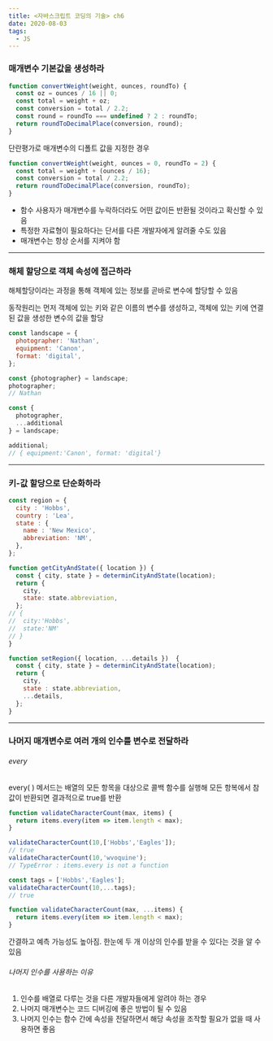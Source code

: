 ```yaml
---
title: <자바스크립트 코딩의 기술> ch6
date: 2020-08-03
tags:
  - JS
---
```


### 매개변수 기본값을 생성하라

```javascript
function convertWeight(weight, ounces, roundTo) {
  const oz = ounces / 16 || 0;
  const total = weight + oz;
  const conversion = total / 2.2;
  const round = roundTo === undefined ? 2 : roundTo;
  return roundToDecimalPlace(conversion, round);
}
```

단란평가로 매개변수의 디폴트 값을 지정한 경우

```javascript
function convertWeight(weight, ounces = 0, roundTo = 2) {
  const total = weight + (ounces / 16);
  const conversion = total / 2.2;
  return roundToDecimalPlace(conversion, roundTo);
}
```

- 함수 사용자가 매개변수를 누락하더라도 어떤 값이든 반환될 것이라고 확신할 수 있음
- 특정한 자료형이 필요하다는 단서를 다른 개발자에게 알려줄 수도 있음
- 매개변수는 항상 순서를 지켜야 함


---


### 해체 할당으로 객체 속성에 접근하라

해체할당이라는 과정을 통해 객체에 있는 정보를 곧바로 변수에 할당할 수 있음

동작원리는 먼저 객체에 있는 키와 같은 이름의 변수를 생성하고, 객체에 있는 키에 연결된 값을 생성한 변수의 값을 할당

```javascript
const landscape = {
  photographer: 'Nathan',
  equipment: 'Canon',
  format: 'digital',
};

const {photographer} = landscape;
photographer;
// Nathan

const {
  photographer,
  ...additional
} = landscape;

additional;
// { equipment:'Canon', format: 'digital'}
```

---


### 키-값 할당으로 단순화하라

```javascript
const region = {
  city : 'Hobbs',
  country : 'Lea',
  state : {
    name : 'New Mexico',
    abbreviation: 'NM',
  },
};
```

```javascript
function getCityAndState({ location }) {
  const { city, state } = determinCityAndState(location);
  return {
    city,
    state: state.abbreviation,
  };
// {
//	city:'Hobbs',
//	state:'NM'
// }
}
```

```javascript
function setRegion({ location, ...details })  {
  const { city, state } = determinCityAndState(location);
  return {
    city,
    state : state.abbreviation,
    ...details,
  };
}
```

---


### 나머지 매개변수로 여러 개의 인수를 변수로 전달하라

###### every

every( ) 메서드는 배열의 모든 항목을 대상으로 콜백 함수를 실행해 모든 항복에서 참 값이 반환되면 결과적으로 true를 반환

```javascript
function validateCharacterCount(max, items) {
  return items.every(item => item.length < max);
}

validateCharacterCount(10,['Hobbs','Eagles']); 
// true
validateCharacterCount(10,'wvoquine');
// TypeError : items.every is not a function

const tags = ['Hobbs','Eagles'];
validateCharacterCount(10,...tags); 
// true
```

```javascript
function validateCharacterCount(max, ...items) {
  return items.every(item => item.length < max);
}
```

간결하고 예측 가능성도 높아짐. 한눈에 두 개 이상의 인수를 받을 수 있다는 것을 알 수 있음

###### 나머지 인수를 사용하는 이유

1. 인수를 배열로 다루는 것을 다른 개발자들에게 알려야 하는 경우
2. 나머지 매개변수는 코드 디버깅에 좋은 방법이 될 수 있음
3. 나머지 인수는 함수 간에 속성을 전달하면서 해당 속성을 조작할 필요가 없을 때 사용하면 좋음